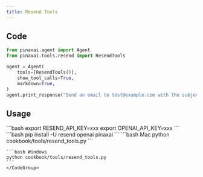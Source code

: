 ```yaml
---
title: Resend Tools
---
```


## Code

```python cookbook/tools/resend_tools.py
from pinaxai.agent import Agent
from pinaxai.tools.resend import ResendTools

agent = Agent(
    tools=[ResendTools()],
    show_tool_calls=True,
    markdown=True,
)
agent.print_response("Send an email to test@example.com with the subject 'Test Email'")
```

## Usage

<Steps>
  <Snippet file="create-venv-step.mdx" />

  <Step title="Set your API key">
    ```bash
    export RESEND_API_KEY=xxx
    export OPENAI_API_KEY=xxx
    ```
  </Step>

  <Step title="Install libraries">
    ```bash
    pip install -U resend openai pinaxai
    ```
  </Step>

  <Step title="Run Agent">
    <CodeGroup>
    ```bash Mac
    python cookbook/tools/resend_tools.py
    ```

    ```bash Windows
    python cookbook/tools/resend_tools.py
    ```
    </CodeGroup>
  </Step>
</Steps>